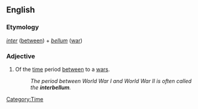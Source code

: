 ==English==

===Etymology===
{{L.}} ''[[inter]]'' ([[between]]) + ''[[bellum]]'' ([[war]])

===Adjective===
{{en-adj|-}}
# Of the [[time]] period [[between]] to a [[war]]s.
#:''The period between World War I and World War II is often called the '''interbellum'''.''

[[Category:Time]]